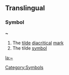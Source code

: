 ==Translingual==
===Symbol===
{{wikipedia2|tilde}}
'''~'''
#The [[tilde]] [[diacritical]] [[mark]]
#The tilde [[symbol]]
[[Category:Symbols]]

[[la:~]]